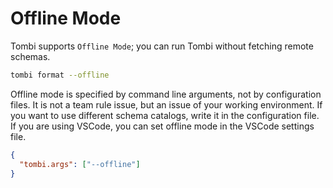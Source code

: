 # Offline Mode

Tombi supports `Offline Mode`; you can run Tombi without fetching remote schemas.

```bash
tombi format --offline
```

<Note>
Offline mode is specified by command line arguments, not by configuration files.
It is not a team rule issue, but an issue of your working environment.
If you want to use different schema catalogs, write it in the configuration file.
</Note>

<Note>
If you are using VSCode, you can set offline mode in the VSCode settings file.

```json
{
  "tombi.args": ["--offline"]
}
```

</Note>
